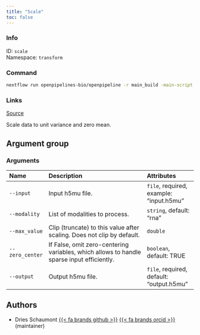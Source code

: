 ```yaml
---
title: "Scale"
toc: false
---
```


::: {.column-margin}

### Info

ID: `scale`  
Namespace: `transform`

### Command

```bash
nextflow run openpipelines-bio/openpipeline -r main_build -main-script target/nextflow/transform/scale/main.nf --help
```

### Links
[Source](https://github.com/openpipelines-bio/openpipeline/blob/main/src/transform/scaling){.btn-action .btn-sm .btn-info .btn role="button"}

:::

Scale data to unit variance and zero mean.


## Argument group

### Arguments

|Name            |Description                                                                               |Attributes                               |
|:---------------|:-----------------------------------------------------------------------------------------|:----------------------------------------|
|`--input`       |Input h5mu file.                                                                          |`file`, required, example: "input.h5mu"  |
|`--modality`    |List of modalities to process.                                                            |`string`, default: "rna"                 |
|`--max_value`   |Clip (truncate) to this value after scaling. Does not clip by default.                    |`double`                                 |
|`--zero_center` |If False, omit zero-centering variables, which allows to handle sparse input efficiently. |`boolean`, default: TRUE                 |
|`--output`      |Output h5mu file.                                                                         |`file`, required, default: "output.h5mu" |

## Authors

  * Dries Schaumont [{{< fa brands github >}}](https://github.com/DriesSchaumont) [{{< fa brands orcid >}}](https://orcid.org/0000-0002-4389-0440) (maintainer)
